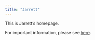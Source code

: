 ```yaml
---
title: "Jarrett"
---
```


This is Jarrett's homepage.

For important information, please see [here](https://helios-i.mashable.com/imagery/articles/05w41hbDoXLnHBGdX8iMqhd/hero-image.fill.size_1248x702.v1611615494.jpg).
